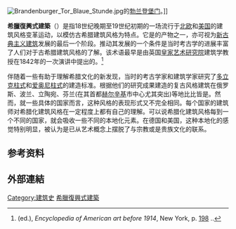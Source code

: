[[File:Brandenburger_Tor_Blaue_Stunde.jpg|thumb]]的[[勃兰登堡门|勃兰登堡门]]。]]

'''希臘復興式建築'''（{{lang-en|Greek Revival architecture}}）是指18世纪晚期至19世纪初期的一场流行于[[北欧|北欧]]和[[美国|美国]]的建筑风格变革运动，以模仿古希腊建筑风格为特点。它是{{link-en|希腊化运动|Hellenism (neoclassicism)}}的产物之一，亦可视为[[新古典主义建筑|新古典主义建筑]]发展的最后一个阶段。推动其发展的一个条件是当时考古学的进展丰富了人们对于古希腊建筑风格的了解。该术语最早是由英国[[皇家艺术研究院|皇家艺术研究院]]建筑学教授{{tsl|en|Charles Robert Cockerell|查尔斯·罗伯特·柯克热尔}}在1842年的一次演讲中提出的。<ref>{{Smallcaps|J. Turner}} (ed.), ''Encyclopedia of American art before 1914'', New York, p. <span class="plainlinks">[http://books.google.com/books?id=R1QYAAAAIAAJ&q=%22Cockerell+used+the+term+%27Greek+revival%27+at+least+as+early+as+1842%22&dq=%22Cockerell+used+the+term+%27Greek+revival%27+at+least+as+early+as+1842%22&ei=vY3pSfnNIIKEygT31a3FAQ&hl=nl&pgis=1 198] {{Wayback|url=http://books.google.com/books?id=R1QYAAAAIAAJ&q=%22Cockerell+used+the+term+%27Greek+revival%27+at+least+as+early+as+1842%22&dq=%22Cockerell+used+the+term+%27Greek+revival%27+at+least+as+early+as+1842%22&ei=vY3pSfnNIIKEygT31a3FAQ&hl=nl&pgis=1 |date=20190612021128 }}.</span>.</ref>

伴随着一些有助于理解希腊文化的新发现，当时的考古学家和建筑学家研究了[[多立克柱式|多立克柱式]]和[[爱奥尼柱式|爱奥尼柱式]]的建造标准。根据他们的研究成果建造的复古风格建筑在俄罗斯、波兰、立陶宛、芬兰(在其首都[[赫尔辛基|赫尔辛基]]市中心尤其突出)等地比比皆是。然而，就一些具体的国家而言，这种风格的表现形式又不完全相同。每个国家的建筑师对希腊化建筑风格在一定程度上都有自己的理解。可以说希腊化建筑风格每到一个不同的国家，就会吸收一些不同的本地化元素。在德国和美国，这种本地化的感觉特别明显，被认为是已从艺术概念上摆脱了与宗教或是贵族文化的联系。

== 参考资料 ==
{{reflist}}

==外部連結==
{{commonscat-inline|Greek Revival architecture}}

{{美国建筑史}}

[[Category:建筑史|Category:建筑史]]
[[Category:希臘復興式建築|]]
